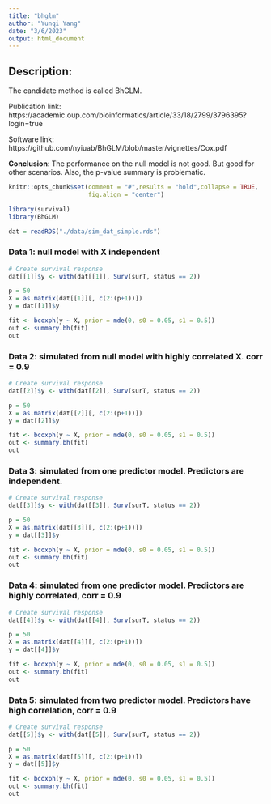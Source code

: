 ```yaml
---
title: "bhglm"
author: "Yunqi Yang"
date: "3/6/2023"
output: html_document
---
```


## Description:

The candidate method is called BhGLM. 

Publication link: https://academic.oup.com/bioinformatics/article/33/18/2799/3796395?login=true 

Software link: https://github.com/nyiuab/BhGLM/blob/master/vignettes/Cox.pdf

**Conclusion**: The performance on the null model is not good. But good for other scenarios. Also, the p-value summary is problematic. 

```r
knitr::opts_chunk$set(comment = "#",results = "hold",collapse = TRUE,
                      fig.align = "center")
```

```r
library(survival)
library(BhGLM)
```

```r
dat = readRDS("./data/sim_dat_simple.rds")
```

### Data 1: null model with X independent
```r
# Create survival response
dat[[1]]$y <- with(dat[[1]], Surv(surT, status == 2))

p = 50
X = as.matrix(dat[[1]][, c(2:(p+1))])
y = dat[[1]]$y

```

```r
fit <- bcoxph(y ~ X, prior = mde(0, s0 = 0.05, s1 = 0.5))
out <- summary.bh(fit)
out
```


### Data 2: simulated from null model with highly correlated X. corr = 0.9
```r
# Create survival response
dat[[2]]$y <- with(dat[[2]], Surv(surT, status == 2))

p = 50
X = as.matrix(dat[[2]][, c(2:(p+1))])
y = dat[[2]]$y
```

```r
fit <- bcoxph(y ~ X, prior = mde(0, s0 = 0.05, s1 = 0.5))
out <- summary.bh(fit)
out
```

### Data 3: simulated from one predictor model. Predictors are independent.

```r
# Create survival response
dat[[3]]$y <- with(dat[[3]], Surv(surT, status == 2))

p = 50
X = as.matrix(dat[[3]][, c(2:(p+1))])
y = dat[[3]]$y
```

```r
fit <- bcoxph(y ~ X, prior = mde(0, s0 = 0.05, s1 = 0.5))
out <- summary.bh(fit)
out
```

### Data 4: simulated from one predictor model. Predictors are highly correlated, corr = 0.9
```r
# Create survival response
dat[[4]]$y <- with(dat[[4]], Surv(surT, status == 2))

p = 50
X = as.matrix(dat[[4]][, c(2:(p+1))])
y = dat[[4]]$y
```

```r
fit <- bcoxph(y ~ X, prior = mde(0, s0 = 0.05, s1 = 0.5))
out <- summary.bh(fit)
out
```

### Data 5: simulated from two predictor model. Predictors have high correlation, corr = 0.9
```r
# Create survival response
dat[[5]]$y <- with(dat[[5]], Surv(surT, status == 2))

p = 50
X = as.matrix(dat[[5]][, c(2:(p+1))])
y = dat[[5]]$y
```

```r
fit <- bcoxph(y ~ X, prior = mde(0, s0 = 0.05, s1 = 0.5))
out <- summary.bh(fit)
out
```
